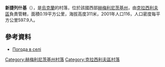 {{coord|49|45|28|N|26|46|12|E|scale:100000|display=title}}

'''新捷列什基'''（{{lang-uk|Нові Терешки}}），是[[烏克蘭|烏克蘭]]的村落，位於該國西部[[赫梅利尼茨基州|赫梅利尼茨基州]]，由[[克拉西利夫區|克拉西利夫區]]負責管轄，面積0.19平方公里，海拔高度311米，2001年人口116，人口密度每平方公里597.9人。

==參考資料==
* [http://weather.in.ua/ua/hmel'nickaja/7815 Погода в селі] {{Wayback|url=http://weather.in.ua/ua/hmel%27nickaja/7815 |date=20111220122747 }}

{{DEFAULTSORT:Жовтневе}}
[[Category:赫梅利尼茨基州村落|Category:赫梅利尼茨基州村落]]
[[Category:克拉西利夫區村落|Category:克拉西利夫區村落]]


{{Khmelnytskyi-geo-stub}}